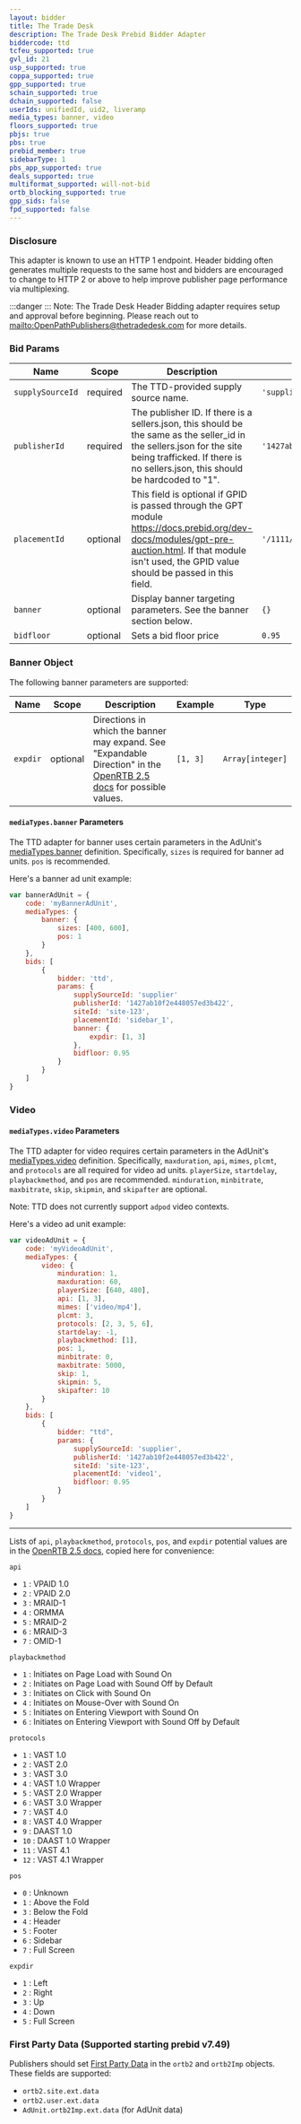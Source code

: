 ```yaml
---
layout: bidder
title: The Trade Desk
description: The Trade Desk Prebid Bidder Adapter
biddercode: ttd
tcfeu_supported: true
gvl_id: 21
usp_supported: true
coppa_supported: true
gpp_supported: true
schain_supported: true
dchain_supported: false
userIds: unifiedId, uid2, liveramp
media_types: banner, video
floors_supported: true
pbjs: true
pbs: true
prebid_member: true
sidebarType: 1
pbs_app_supported: true
deals_supported: true
multiformat_supported: will-not-bid
ortb_blocking_supported: true
gpp_sids: false
fpd_supported: false
---
```


### Disclosure

This adapter is known to use an HTTP 1 endpoint. Header bidding often generates multiple requests to the same host and bidders are encouraged to change to HTTP 2 or above to help improve publisher page performance via multiplexing.

:::danger
:::
Note: The Trade Desk Header Bidding adapter requires setup and approval before beginning. Please reach out to [mailto:OpenPathPublishers@thetradedesk.com](OpenPathPublishers@thetradedesk.com) for more details.

### Bid Params



Name | Scope | Description | Example | Type
--- | --- | --- | --- | ----
`supplySourceId` | required | The TTD-provided supply source name. | `'supplier'` | `String`
`publisherId` | required | The publisher ID. If there is a sellers.json, this should be the same as the seller_id in the sellers.json for the site being trafficked. If there is no sellers.json, this should be hardcoded to "1". | `'1427ab10f2e448057ed3b422'` | `String`
`placementId` | optional | This field is optional if GPID is passed through the GPT module <https://docs.prebid.org/dev-docs/modules/gpt-pre-auction.html>. If that module isn't used, the GPID value should be passed in this field. | `'/1111/home#header'` | `String`
`banner` | optional | Display banner targeting parameters. See the banner section below. | `{}` | `object`
`bidfloor` | optional | Sets a bid floor price | `0.95` | `Float`

### Banner Object

The following banner parameters are supported:



Name | Scope | Description | Example | Type
--- | --- | --- | --- | ----
`expdir` | optional | Directions in which the banner may expand. See "Expandable Direction" in the [OpenRTB 2.5 docs](https://www.iab.com/wp-content/uploads/2016/03/OpenRTB-API-Specification-Version-2-5-FINAL.pdf) for possible values. | `[1, 3]` | `Array[integer]`

#### `mediaTypes.banner` Parameters

The TTD adapter for banner uses certain parameters in the AdUnit's
[mediaTypes.banner](https://docs.prebid.org/dev-docs/adunit-reference.html#adUnit.mediaTypes.banner) definition. Specifically, `sizes` is required for banner ad units. `pos` is recommended.

Here's a banner ad unit example:

```javascript
var bannerAdUnit = {
    code: 'myBannerAdUnit',
    mediaTypes: {
        banner: {
            sizes: [400, 600],
            pos: 1
        }
    },
    bids: [
        {
            bidder: 'ttd',
            params: {
                supplySourceId: 'supplier'
                publisherId: '1427ab10f2e448057ed3b422',
                siteId: 'site-123',
                placementId: 'sidebar_1',
                banner: {
                    expdir: [1, 3]
                },
                bidfloor: 0.95
            }
        }
    ]
}
```

### Video

#### `mediaTypes.video` Parameters

The TTD adapter for video requires certain parameters in the AdUnit's
[mediaTypes.video](https://docs.prebid.org/dev-docs/adunit-reference.html#adUnit.mediaTypes.video) definition. Specifically, `maxduration`, `api`, `mimes`, `plcmt`, and `protocols` are all required for video ad units. `playerSize`, `startdelay`, `playbackmethod`, and `pos` are recommended. `minduration`, `minbitrate`, `maxbitrate`, `skip`, `skipmin`, and `skipafter` are optional.

Note: TTD does not currently support `adpod` video contexts.

Here's a video ad unit example:

```javascript
var videoAdUnit = {
    code: 'myVideoAdUnit',
    mediaTypes: {
        video: {
            minduration: 1,
            maxduration: 60,
            playerSize: [640, 480],
            api: [1, 3],
            mimes: ['video/mp4'],
            plcmt: 3,
            protocols: [2, 3, 5, 6],
            startdelay: -1,
            playbackmethod: [1],
            pos: 1,
            minbitrate: 0,
            maxbitrate: 5000,
            skip: 1,
            skipmin: 5,
            skipafter: 10
        }
    },
    bids: [
        {
            bidder: "ttd",
            params: {
                supplySourceId: 'supplier',
                publisherId: '1427ab10f2e448057ed3b422',
                siteId: 'site-123',
                placementId: 'video1',
                bidfloor: 0.95
            }
        }
    ]
}
```

---
Lists of `api`, `playbackmethod`, `protocols`, `pos`, and `expdir` potential values are in the [OpenRTB 2.5 docs](https://www.iab.com/wp-content/uploads/2016/03/OpenRTB-API-Specification-Version-2-5-FINAL.pdf), copied here for convenience:

`api`

- `1` : VPAID 1.0
- `2` : VPAID 2.0
- `3` : MRAID-1
- `4` : ORMMA
- `5` : MRAID-2
- `6` : MRAID-3
- `7` : OMID-1

`playbackmethod`

- `1` : Initiates on Page Load with Sound On
- `2` : Initiates on Page Load with Sound Off by Default
- `3` : Initiates on Click with Sound On
- `4` : Initiates on Mouse-Over with Sound On
- `5` : Initiates on Entering Viewport with Sound On
- `6` : Initiates on Entering Viewport with Sound Off by Default

`protocols`

- `1` : VAST 1.0
- `2` : VAST 2.0
- `3` : VAST 3.0
- `4` : VAST 1.0 Wrapper
- `5` : VAST 2.0 Wrapper
- `6` : VAST 3.0 Wrapper
- `7` : VAST 4.0
- `8` : VAST 4.0 Wrapper
- `9` : DAAST 1.0
- `10` : DAAST 1.0 Wrapper
- `11` : VAST 4.1
- `12` : VAST 4.1 Wrapper

`pos`

- `0` :  Unknown
- `1` :  Above the Fold
- `3` :  Below the Fold
- `4` :  Header
- `5` :  Footer
- `6` :  Sidebar
- `7` :  Full Screen

`expdir`

- `1` : Left
- `2` : Right
- `3` : Up
- `4` : Down
- `5` : Full Screen

### First Party Data (Supported starting prebid v7.49)

Publishers should set [First Party Data](https://docs.prebid.org/features/firstPartyData.html) in the `ortb2` and `ortb2Imp` objects. These fields are supported:

- `ortb2.site.ext.data`
- `ortb2.user.ext.data`
- `AdUnit.ortb2Imp.ext.data` (for AdUnit data)
